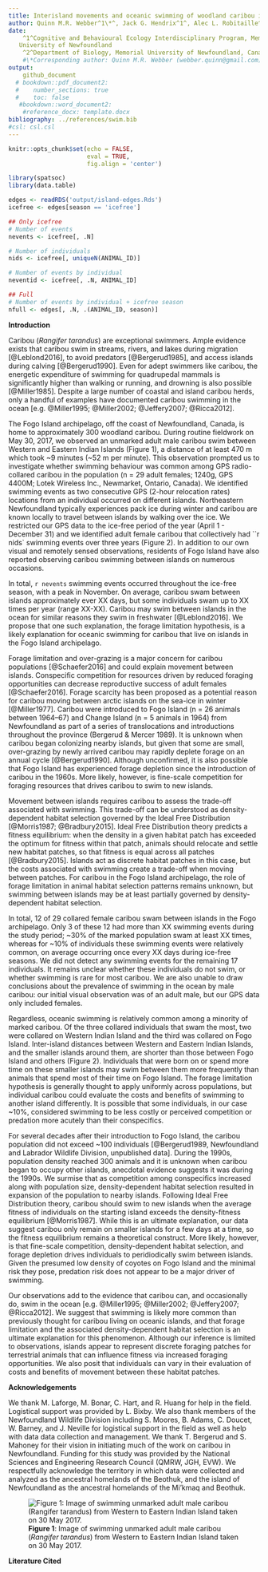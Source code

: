```yaml
---
title: Interisland movements and oceanic swimming of woodland caribou in Newfoundland
author: Quinn M.R. Webber^1\*^, Jack G. Hendrix^1^, Alec L. Robitaille^2^,  Eric Vander Wal^1,2^
date: 
    ^1^Cognitive and Behavioural Ecology Interdisciplinary Program, Memorial
   University of Newfoundland
    ^2^Department of Biology, Memorial University of Newfoundland, Canada
    #\*Corresponding author: Quinn M.R. Webber (webber.quinn@gmail.com)
output: 
    github_document
  # bookdown::pdf_document2:
  #    number_sections: true
  #    toc: false
   #bookdown::word_document2:
    #reference_docx: template.docx
bibliography: ../references/swim.bib
#csl: csl.csl
---
```



```r
knitr::opts_chunk$set(echo = FALSE,
                      eval = TRUE,
                      fig.align = 'center')
```


```r
library(spatsoc)
library(data.table)
```



```r
edges <- readRDS('output/island-edges.Rds')
icefree <- edges[season == 'icefree']
```


```r
## Only icefree
# Number of events
nevents <- icefree[, .N]

# Number of individuals
nids <- icefree[, uniqueN(ANIMAL_ID)]

# Number of events by individual
neventid <- icefree[, .N, ANIMAL_ID]

## Full
# Number of events by individual + icefree season
nfull <- edges[, .N, .(ANIMAL_ID, season)]
```


\newpage

**Introduction**

Caribou (*Rangifer tarandus*) are exceptional swimmers. Ample evidence exists
that caribou swim in streams, rivers, and lakes during migration [@Leblond2016],
to avoid predators [@Bergerud1985], and access islands during calving
[@Bergerud1990]. Even for adept swimmers like caribou, the energetic expenditure
of swimming for quadrupedal mammals is significantly higher than walking or
running, <!--[@Fish1993]--> and drowning is also possible [@Miller1985]. Despite
a large number of coastal and island caribou herds, only a handful of examples
have documented caribou swimming in the ocean [e.g. @Miller1995; @Miller2002;
@Jeffery2007; @Ricca2012].

The Fogo Island archipelago, off the coast of Newfoundland, Canada, is home to
approximately 300 woodland caribou. During routine fieldwork on May 30, 2017, we
observed an unmarked adult male caribou swim between Western and Eastern Indian
Islands (Figure 1), a distance of at least 470 m which took ~9 minutes (~52 m
per minute). This observation prompted us to investigate whether swimming
behaviour was common among GPS radio-collared caribou in the population (n = 29
adult females; 1240g, GPS 4400M; Lotek Wireless Inc., Newmarket, Ontario,
Canada). We identified swimming events as two consecutive GPS (2-hour relocation
rates) locations from an individual occurred on different islands. Northeastern
Newfoundland typically experiences pack ice during winter and caribou are known
locally to travel between islands by walking over the ice. We restricted our GPS
data to the ice-free period of the year (April 1 - December 31) and we
identified  adult female caribou that collectively had ``` `r nids` swimming events
over three years (Figure 2). In addition to our own visual and remotely sensed
observations, residents of Fogo Island have also reported observing caribou
swimming between islands on numerous occasions.

<!-- add numbers in here -->
In total, `r nevents` swimming events occurred throughout the ice-free season, with
a peak in November. On average, caribou swam between islands approximately ever
XX days, but some individuals swam up to XX times per year (range XX-XX).
Caribou may swim between islands in the ocean for similar reasons they swim in
freshwater [@Leblond2016]. We propose that one such explanation, the forage
limitation hypothesis, is a likely explanation for oceanic swimming for caribou
that live on islands in the Fogo Island archipelago.
<!--Is it better
to just state our results here, or give this sort of teaser? Initially I had "86
events by 3 individuals" here, but then we ignore that for a couple paragraphs
of context before getting back into it... which seemed weird
QW: I agree. I've added some Fogo context-->

Forage limitation and over-grazing is a major concern for caribou populations
[@Schaefer2016] and could explain movement between islands. Conspecific
competition for resources driven by reduced foraging opportunities can decrease
reproductive success of adult females [@Schaefer2016]. Forage scarcity has been
proposed as a potential reason for caribou moving between arctic islands on the
sea-ice in winter [@Miller1977]. Caribou were introduced to Fogo Island (n = 26
animals between 1964–67) and Change Island (n = 5 animals in 1964) from
Newfoundland as part of a series of translocations and introductions throughout
the province (Bergerud & Mercer 1989). It is unknown when caribou began
colonizing nearby islands, but given that some are small, over-grazing by newly
arrived caribou may rapidly deplete forage on an annual cycle [@Bergerud1990]. Although
unconfirmed, it is also possible that Fogo Island has experienced forage
depletion since the introduction of caribou in the 1960s. More likely, however,
is fine-scale competition for foraging resources that drives caribou to swim to
new islands.

Movement between islands requires caribou to assess the trade-off associated
with swimming. This trade-off can be understood as density-dependent habitat
selection governed by the Ideal Free Distribution [@Morris1987; @Bradbury2015].
Ideal Free Distribution theory predicts a fitness equilibrium: when the density
in a given habitat patch has exceeded the optimum for fitness within that patch,
animals should relocate and settle new habitat patches, so that fitness is equal
across all patches [@Bradbury2015]. Islands act as discrete habitat patches in
this case, but the costs associated with swimming create a trade-off when moving
between patches. For caribou in the Fogo Island archipelago, the role of forage
limitation in animal habitat selection patterns remains unknown, but swimming
between islands may be at least partially governed by density-dependent habitat selection.

In total, 12 of 29 collared female caribou swam between islands in the Fogo
archipelago. Only 3 of these 12 had more than XX swimming events during the
study period; ~30% of the marked population swam at least XX times, whereas for
~10% of individuals these swimming events were relatively common, on average
occurring once every XX  days during ice-free seasons. We did not
detect any swimming events for the remaining 17 individuals. It remains unclear
whether these individuals do not swim, or whether swimming is rare for most caribou. 
We are also unable to draw conclusions about the prevalence of
swimming in the ocean by male caribou: our initial visual observation was of an
adult male, but our GPS data only included females.

<!-- "During the winter, when individuals could theoretically move between islands more easily by walking across ice, XX individuals were observed moving between islands. YY [(a) majority, (b) minority] of these were not detected swimming during the ice-free season and only moved between islands overwinter. This suggests that [(a) moving between islands is a relatively consistent behaviour within individuals, where some caribou refrain from both swimming and walking over ice] / [(b) caribou who avoided swimming between islands would still take advantage of the benefits provided by these patches, but only when travelling to them was less risky and costly] -->

<!-- QW: I'm not sure we need to say the below.. 
JGH - yeah, it's pretty extra I guess. I'm not really a fan of the above para either, it's not very convincing and doesn't add much
It is theoretically possible that these other
females moved rapidly back and forth between islands within the 2 hour fix rate
of our GPS collars, which we would be unable to detect. We consider this highly
unlikely given the range of residency times for caribou on any given island (min
- max: XX - XX). <!--double check-->
<!-- What is the typical residency time? Is this a true statement or am I just making this up? QW: this is something we will look into, I think. -->

Regardless, oceanic swimming is relatively common among a minority of
marked caribou. Of the three collared individuals that swam the most, two were collared on
Western Indian Island and the third was collared on Fogo Island. Inter-island
distances between Western and Eastern Indian Islands, and the smaller islands
around them, are shorter than those between Fogo Island and others (Figure 2).
Individuals that were born on or spend more time on these smaller islands may
swim between them more frequently than animals that spend most of their time on
Fogo Island. The forage limitation hypothesis is generally thought to apply
uniformly across populations, but individual caribou could evaluate the costs
and benefits of swimming to another island differently. It is possible that some
individuals, in our case ~10%, considered swimming to be less costly or
perceived competition or predation more acutely than their conspecifics.

For several decades after their introduction to Fogo Island, the caribou
population did not exceed ~100 individuals [@Bergerud1989, Newfoundland and
Labrador Wildlife Division, unpublished data]. During the 1990s, population
density reached 300 animals and it is unknown when caribou began to occupy other
islands, anecdotal evidence suggests it was during the 1990s. We surmise that as
competition among conspecifics increased along with population size,
density-dependent habitat selection resulted in expansion of the population to
nearby islands. Following Ideal Free Distribution theory, caribou should swim to
new islands when the average fitness of individuals on the starting island
exceeds the density-fitness equilibrium [@Morris1987]. While this is an ultimate
explanation, our data suggest caribou only remain on smaller islands for a few
days at a time, so the fitness equilibrium remains a theoretical construct. More
likely, however, is that fine-scale competition, density-dependent habitat
selection, and forage depletion drives individuals to peridiodically swim
between islands. Given the presumed low density of coyotes on Fogo Island and
the minimal risk they pose, predation risk does not appear to be a major driver
of swimming.

<!-- QW: changed it a bit - how is this? 
JGH: simplified these two para's a bit,
took out most of the predator stuff. I'm a bit confused by the sentence above
citing your 2018 paper, I'm not really sure what it's saying & how it relates to
the rest of the section. there were comments to that effect as well, maybe
expand the end a bit to make it clearer how that relates? -->

Our observations add to the evidence that caribou can, and occasionally do, swim
in the ocean [e.g. @Miller1995; @Miller2002; @Jeffery2007; @Ricca2012]. 
We suggest that swimming is likely more common than previously thought
for caribou living on oceanic islands, and that forage limitation and the
associated density-dependent habitat selection is an ultimate explanation for
this phenomenon. Although our inference is limited to observations, islands
appear to represent discrete foraging patches for terrestrial animals that can
influence fitness via increased foraging opportunities. We also posit that
individuals can vary in their evaluation of costs and benefits of movement
between these habitat patches.

**Acknowledgements**

We thank M. Laforge, M. Bonar, C. Hart, and R. Huang for help in the field.
Logistical support was provided by L. Bixby. We also thank members of the
Newfoundland Wildlife Division including S. Moores, B. Adams, C. Doucet, W.
Barney, and J. Neville for logistical support in the field as well as help with
data data collection and management. We thank T. Bergerud and S. Mahoney for
their vision in initiating much of the work on caribou in Newfoundland. Funding
for this study was provided by the National Sciences and Engineering Research
Council (QMRW, JGH, EVW). We respectfully acknowledge the territory in which
data were collected and analyzed as the ancestral homelands of the Beothuk, and
the island of Newfoundland as the ancestral homelands of the Mi’kmaq and
Beothuk.
<!-- Simplified the funding statement, do we need to name the specific
scholarships/grants? Eric opinion??-->

\newpage

\captionsetup[figure]{labelformat=empty}

![**Figure 1**: Image of swimming unmarked adult male caribou (*Rangifer tarandus*) from Western to Eastern Indian Island taken on 30 May 2017.](../graphics/IMG_1562.JPG) 

\newpage

\captionsetup[figure]{labelformat=empty}

<!--![**Figure 2**: Map of the Fogo Island archipelago. Fogo Island is the largest
island in the archipelago (237.71 km^2^), but there are at least three other
large islands: Western Indian (77.6 km^2^), Eastern Indian (38.7 km^2^) and
Change (XX km^2^) Islands, as well as numerous smaller islands, including
Blundon’s (1.18 km^2^), North Long (1.01 km^2^), South Long (0.48 km^2^), Kate’s
(1.64 km^2^), and Brother’s (1.59 km^2^) Islands. Habitats are similar across
the archipelago, consisting largely of coniferous and mixed forests of balsam
fir (*Abies balsamea*), black spruce (*Picea mariana*), and white birch 
(*Betula papyrifera*) as well as bogs, lakes, lichen and rocky
barrens.]()<!--(../graphics/IMG_1562.JPG)-->

\newpage

**Literature Cited**
